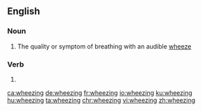==English==

===Noun===
{{en-noun}}
# The quality or symptom of breathing with an audible [[wheeze]]

===Verb===
{{head|en|present participle}}

# {{present participle of|wheeze|lang=en}}

[[ca:wheezing]]
[[de:wheezing]]
[[fr:wheezing]]
[[io:wheezing]]
[[ku:wheezing]]
[[hu:wheezing]]
[[ta:wheezing]]
[[chr:wheezing]]
[[vi:wheezing]]
[[zh:wheezing]]